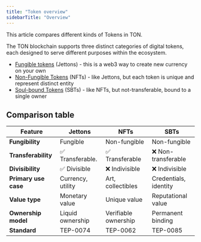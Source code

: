 ```yaml
---
title: "Token overview"
sidebarTitle: "Overview"
---
```


This article compares different kinds of Tokens in TON.

The TON blockchain supports three distinct categories of digital tokens, each designed to serve different purposes within the ecosystem.

- [Fungible tokens](/standard/tokens/jettons/overview) (Jettons) - this is a web3 way to create new currency on your own
- [Non-Fungible Tokens](/standard/tokens/nft/overview) (NFTs) - like Jettons, but each token is unique and represent distinct entity
- [Soul-bound Tokens](/standard/tokens/nft/comparison#sbt) (SBTs) - like NFTs, but not-transferable, bound to a single owner

## Comparison table

| Feature              | Jettons           | NFTs                 | SBTs                  |
| -------------------- | ----------------- | -------------------- | --------------------- |
| **Fungibility**      | Fungible          | Non-fungible         | Non-fungible          |
| **Transferability**  | ✅ Transferable.   | ✅ Transferable       | ❌ Non-transferable    |
| **Divisibility**     | ✅ Divisible       | ❌ Indivisible        | ❌ Indivisible         |
| **Primary use case** | Currency, utility | Art, collectibles    | Credentials, identity |
| **Value type**       | Monetary value    | Unique value         | Reputational value    |
| **Ownership model**  | Liquid ownership  | Verifiable ownership | Permanent binding     |
| **Standard**         | TEP-0074          | TEP-0062             | TEP-0085              |
